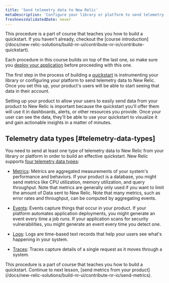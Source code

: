```yaml
---
title: 'Send telemetry data to New Relic'
metaDescription: 'Configure your library or platform to send telemetry data to New Relic'
freshnessValidatedDate: never
---
```


<Callout variant="tip">
  This procedure is a part of course that teaches you how to build a quickstart. If you haven't already, checkout the [course introduction](/docs/new-relic-solutions/build-nr-ui/contribute-nr-io/contribute-quickstart).

  Each procedure in this course builds on top of the last one, so make sure you [deploy your application](/docs/new-relic-solutions/build-nr-ui/contribute-nr-io/deploy-your-application) before proceeding with this one.
</Callout>

The first step in the process of building a [quickstart](https://opensource.newrelic.com/projects/newrelic/newrelic-quickstarts) is instrumenting your library or configuring your platform to send telemetry data to New Relic. Once you set this up, your product's users will be able to start seeing that data in their account.

Setting up your product to allow your users to easily send data from your product to New Relic is important because the quickstart you'll offer them will use it in dashboards, alerts, or other resources you provide. Once your user can see the data, they'll be able to use your quickstart to visualize it and gain actionable insights in a matter of minutes.

## Telemetry data types [#telemetry-data-types]

You need to send at least one type of telemetry data to New Relic from your library or platform in order to build an effective quickstart. New Relic supports [four telemetry data types](/docs/data-apis/understand-data/new-relic-data-types):

* [Metrics](/docs/new-relic-solutions/build-nr-ui/contribute-nr-io/send-metrics): Metrics are aggregated measurements of your system's performance and behaviors. If your product is a database, you might send metrics like CPU utilization, memory utilization, and query throughput. Note that metrics are generally only used if you want to limit the amount of Data sent to New Relic. Note that many metrics, such as error rates and throughput, can be computed by aggregating events.

* [Events](/docs/new-relic-solutions/build-nr-ui/contribute-nr-io/send-events): Events capture things that occur in your product. If your platform automates application deployments, you might generate an event every time a job runs. If your application scans for security vulnerabilities, you might generate an event every time you detect one.

* [Logs](/docs/new-relic-solutions/build-nr-ui/contribute-nr-io/send-logs): Logs are time-based text records that help your users see what's happening in your system.

* [Traces](/docs/new-relic-solutions/build-nr-ui/contribute-nr-io/send-traces): Traces capture details of a single request as it moves through a system.

<Callout variant="tip">
  This procedure is a part of course that teaches you how to build a quickstart. Continue to next lesson, [send metrics from your product](/docs/new-relic-solutions/build-nr-ui/contribute-nr-io/send-metrics).
</Callout>

